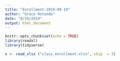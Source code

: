 ```yaml
---
title: "Enrollment-2019-09-19"
author: "Grace Rotondo"
date: "9/19/2019"
output: html_document
---
```


```r
knitr::opts_chunk$set(echo = TRUE)
library(readxl)
library(tidyverse)
```
```r
x <- read_xlsx ("class_enrollment.xlsx", skip  = 3) 
```

